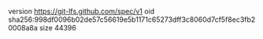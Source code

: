 version https://git-lfs.github.com/spec/v1
oid sha256:998df0096b02de57c56619e5b1171c65273dff3c8060d7cf5f8ec3fb20008a8a
size 44396
